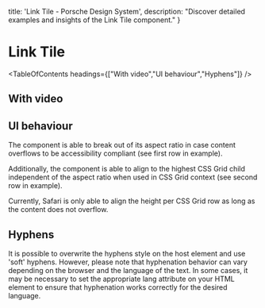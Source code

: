 
  title: 'Link Tile - Porsche Design System',
  description: "Discover detailed examples and insights of the Link Tile component."
}

# Link Tile <ComponentStatus tagName="p-link-tile"></ComponentStatus>

<TableOfContents headings={["With video","UI behaviour","Hyphens"]} />

## With video

<ComponentStory story={linkTileStoryVideo} />

## UI behaviour

The component is able to break out of its aspect ratio in case content overflows to be accessibility compliant (see
first row in example).

Additionally, the component is able to align to the highest CSS Grid child independent of the aspect ratio when used in
CSS Grid context (see second row in example).

<Notification heading="Browser Support Limitation" heading-tag="h3" state="warning">
  Currently, Safari is only able to align the height per CSS Grid row as long as the content does not overflow.
</Notification>

<ComponentStory story={linkTileStoryLayout} />

## Hyphens

It is possible to overwrite the hyphens style on the host element and use 'soft' hyphens. However, please note that
hyphenation behavior can vary depending on the browser and the language of the text. In some cases, it may be necessary
to set the appropriate lang attribute on your HTML element to ensure that hyphenation works correctly for the desired
language.

<ComponentExample codeSample={linkTileExampleHyphens} />